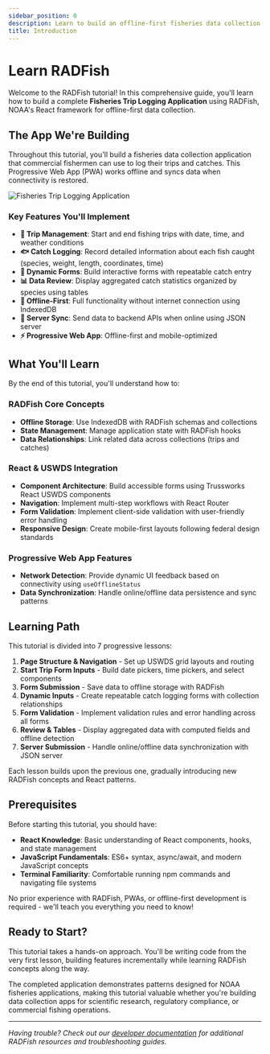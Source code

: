 ```yaml
---
sidebar_position: 0
description: Learn to build an offline-first fisheries data collection app with RADFish
title: Introduction
---
```


# Learn RADFish

Welcome to the RADFish tutorial! In this comprehensive guide, you'll learn how to build a complete **Fisheries Trip Logging Application** using RADFish, NOAA's React framework for offline-first data collection.

## The App We're Building

Throughout this tutorial, you'll build a fisheries data collection application that commercial fishermen can use to log their trips and catches. This Progressive Web App (PWA) works offline and syncs data when connectivity is restored.

![Fisheries Trip Logging Application](./src/assets/intro.png)

### Key Features You'll Implement

- **🚢 Trip Management**: Start and end fishing trips with date, time, and weather conditions
- **🐟 Catch Logging**: Record detailed information about each fish caught (species, weight, length, coordinates, time)
- **📝 Dynamic Forms**: Build interactive forms with repeatable catch entry
- **📊 Data Review**: Display aggregated catch statistics organized by species using tables
- **📱 Offline-First**: Full functionality without internet connection using IndexedDB
- **🔄 Server Sync**: Send data to backend APIs when online using JSON server
- **⚡ Progressive Web App**: Offline-first and mobile-optimized

## What You'll Learn

By the end of this tutorial, you'll understand how to:

### RADFish Core Concepts
- **Offline Storage**: Use IndexedDB with RADFish schemas and collections
- **State Management**: Manage application state with RADFish hooks
- **Data Relationships**: Link related data across collections (trips and catches)

### React & USWDS Integration
- **Component Architecture**: Build accessible forms using Trussworks React USWDS components
- **Navigation**: Implement multi-step workflows with React Router
- **Form Validation**: Implement client-side validation with user-friendly error handling
- **Responsive Design**: Create mobile-first layouts following federal design standards

### Progressive Web App Features
- **Network Detection**: Provide dynamic UI feedback based on connectivity using `useOfflineStatus`
- **Data Synchronization**: Handle online/offline data persistence and sync patterns

## Learning Path

This tutorial is divided into 7 progressive lessons:

1. **Page Structure & Navigation** - Set up USWDS grid layouts and routing
2. **Start Trip Form Inputs** - Build date pickers, time pickers, and select components
3. **Form Submission** - Save data to offline storage with RADFish
4. **Dynamic Inputs** - Create repeatable catch logging forms with collection relationships
5. **Form Validation** - Implement validation rules and error handling across all forms
6. **Review & Tables** - Display aggregated data with computed fields and offline detection
7. **Server Submission** - Handle online/offline data synchronization with JSON server

Each lesson builds upon the previous one, gradually introducing new RADFish concepts and React patterns.

## Prerequisites

Before starting this tutorial, you should have:

- **React Knowledge**: Basic understanding of React components, hooks, and state management
- **JavaScript Fundamentals**: ES6+ syntax, async/await, and modern JavaScript concepts
- **Terminal Familiarity**: Comfortable running npm commands and navigating file systems

No prior experience with RADFish, PWAs, or offline-first development is required - we'll teach you everything you need to know!

## Ready to Start?

This tutorial takes a hands-on approach. You'll be writing code from the very first lesson, building features incrementally while learning RADFish concepts along the way.

The completed application demonstrates patterns designed for NOAA fisheries applications, making this tutorial valuable whether you're building data collection apps for scientific research, regulatory compliance, or commercial fishing operations.

---

*Having trouble? Check out our [developer documentation](/developer-documentation/getting-started) for additional RADFish resources and troubleshooting guides.*